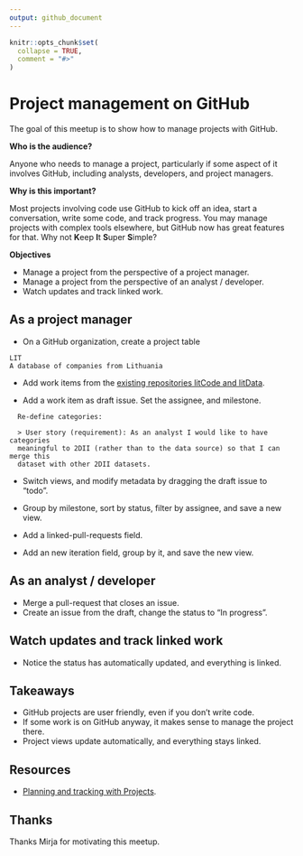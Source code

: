 ```yaml
---
output: github_document
---
```


```r
knitr::opts_chunk$set(
  collapse = TRUE,
  comment = "#>"
)
```

# Project management on GitHub

The goal of this meetup is to show how to manage projects with GitHub.

**Who is the audience?**

Anyone who needs to manage a project, particularly if some aspect of it involves
GitHub, including analysts, developers, and project managers.

**Why is this important?**

Most projects involving code use GitHub to kick off an idea, start a
conversation, write some code, and track progress. You may manage projects with
complex tools elsewhere, but GitHub now has great features for that. Why not
**K**eep **I**t **S**uper **S**imple?

**Objectives**

* Manage a project from the perspective of a project manager.
* Manage a project from the perspective of an analyst / developer.
* Watch updates and track linked work.

## As a project manager

* On a GitHub organization, create a project table
```
LIT
A database of companies from Lithuania
```

* Add work items from the [existing repositories litCode and litData](https://github.com/orgs/an-org/repositories?q=lit&type=all&language=&sort=).

* Add a work item as draft issue. Set the assignee, and milestone.
```
  Re-define categories:
  
  > User story (requirement): As an analyst I would like to have categories
  meaningful to 2DII (rather than to the data source) so that I can merge this
  dataset with other 2DII datasets.
```

* Switch views, and modify metadata by dragging the draft issue to "todo".

* Group by milestone, sort by status, filter by assignee, and save a new view.

* Add a linked-pull-requests field.

* Add an new iteration field, group by it, and save the new view.

## As an analyst / developer

* Merge a pull-request that closes an issue.
* Create an issue from the draft, change the status to "In progress".

## Watch updates and track linked work

* Notice the status has automatically updated, and everything is linked.

## Takeaways

* GitHub projects are user friendly, even if you don't write code.
* If some work is on GitHub anyway, it makes sense to manage the project there.
* Project views update automatically, and everything stays linked.

## Resources

* [Planning and tracking with Projects](https://docs.github.com/en/issues/planning-and-tracking-with-projects).

## Thanks

Thanks Mirja for motivating this meetup.
